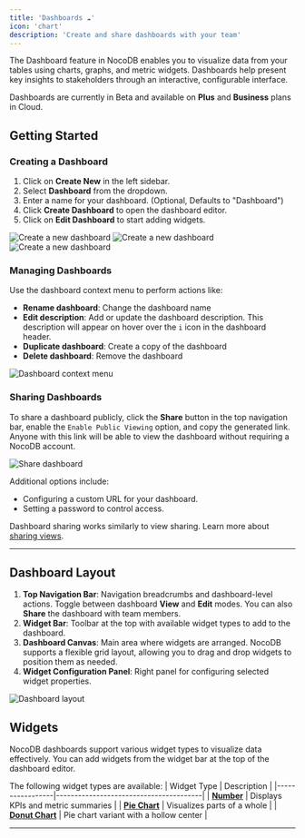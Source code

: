 ```yaml
---
title: 'Dashboards ☁'
icon: 'chart'
description: 'Create and share dashboards with your team'
---
```


The Dashboard feature in NocoDB enables you to visualize data from your tables using charts, graphs, and metric widgets. Dashboards help present key insights to stakeholders through an interactive, configurable interface.

<Callout type="info">Dashboards are currently in Beta and available on **Plus** and **Business** plans in Cloud.</Callout>

## Getting Started

### Creating a Dashboard

1. Click on **Create New** in the left sidebar.
2. Select **Dashboard** from the dropdown.
3. Enter a name for your dashboard. (Optional, Defaults to "Dashboard")
4. Click **Create Dashboard** to open the dashboard editor.
5. Click on **Edit Dashboard** to start adding widgets.

![Create a new dashboard](/img/v2/dashboards/create-dashboard-1.png)
![Create a new dashboard](/img/v2/dashboards/create-dashboard-2.png)
![Create a new dashboard](/img/v2/dashboards/create-dashboard-3.png)


### Managing Dashboards

Use the dashboard context menu to perform actions like:

- **Rename dashboard**: Change the dashboard name
- **Edit description**: Add or update the dashboard description. This description will appear on hover over the `i` icon in the dashboard header.
- **Duplicate dashboard**: Create a copy of the dashboard
- **Delete dashboard**: Remove the dashboard

![Dashboard context menu](/img/v2/dashboards/dashboard-context-menu.png)

### Sharing Dashboards

To share a dashboard publicly, click the **Share** button in the top navigation bar, enable the `Enable Public Viewing` option, and copy the generated link. Anyone with this link will be able to view the dashboard without requiring a NocoDB account.

![Share dashboard](/img/v2/dashboards/share-dashboard.png)

Additional options include:

* Configuring a custom URL for your dashboard.
* Setting a password to control access.

Dashboard sharing works similarly to view sharing. Learn more about [sharing views](/docs/product-docs/views/share-view).

---

## Dashboard Layout

1. **Top Navigation Bar**: Navigation breadcrumbs and dashboard-level actions. Toggle between dashboard **View** and **Edit** modes. You can also **Share** the dashboard with team members.
2. **Widget Bar**: Toolbar at the top with available widget types to add to the dashboard.
3. **Dashboard Canvas**: Main area where widgets are arranged. NocoDB supports a flexible grid layout, allowing you to drag and drop widgets to position them as needed.
4. **Widget Configuration Panel**: Right panel for configuring selected widget properties.

![Dashboard layout](/img/v2/dashboards/dashboard-layout.png)

## Widgets
NocoDB dashboards support various widget types to visualize data effectively. You can add widgets from the widget bar at the top of the dashboard editor.

The following widget types are available:
| Widget Type     | Description                            |
|-----------------|----------------------------------------|
| **[Number](/docs/product-docs/dashboards/widgets/number)**      | Displays KPIs and metric summaries     |
| **[Pie Chart](/docs/product-docs/dashboards/widgets/pie-chart)**   | Visualizes parts of a whole            |
| **[Donut Chart](/docs/product-docs/dashboards/widgets/donut-chart)** | Pie chart variant with a hollow center |

---